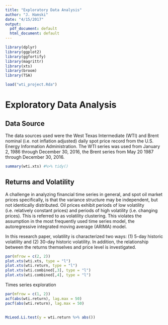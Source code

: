```yaml
---
title: "Exploratory Data Analysis"
author: "J. Hamski"
date: "4/15/2017"
output:
  pdf_document: default
  html_document: default
---
```


```r
library(dplyr)
library(ggplot2)
library(ggfortify)
library(magrittr)
library(xts)
library(broom)
library(TSA)
```

```r
load("wti_project.Rda")
```


# Exploratory Data Analysis
## Data Source
The data sources used were the West Texas Intermediate (WTI) and Brent nominal (i.e. not inflation adjusted) daily spot price record from the U.S. Energy Information Administration. The WTI series was used from January 2, 1986 through December 30, 2016, the Brent series from May 20 1987 through December 30, 2016. 
```r
summary(wti.xts) #%>% tidy()
```


## Returns and Volatility
A challenge in analyzing financial time series in general, and spot oil market prices specifically, is that the variance structure may be independent, but not identically distributed. Oil prices exhibit periods of low volatility (i.e. relatively constant prices) and periods of high volatility (i.e. changing prices). This is referred to as volatility clustering. This violates the assumption in the most frequently used time series model, the autoregressive integrated moving average (ARIMA) model.  

In this research paper, volatility is characterized two ways: (1) 5-day historic volatility and (2) 30-day historic volatility. In addition, the relationship between the returns themselves and price level is investigated. 

```r
par(mfrow = c(2, 2))
plot.xts(wti.xts, type = "l")
plot.xts(wti.return, type = "l")
plot.xts(wti.combined[,3], type = "l")
plot.xts(wti.combined[,4], type = "l")
```


Times series exploration 

```r
par(mfrow = c(1, 2))
acf(abs(wti.return), lag.max = 50)
pacf(abs(wti.return), lag.max = 50)
               
```
```r

McLeod.Li.test(y = wti.return %>% abs())

```

